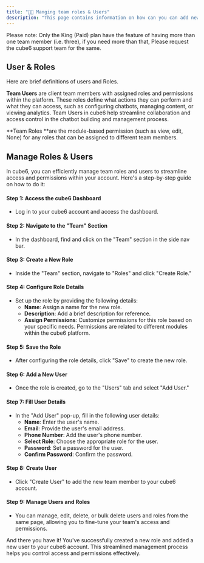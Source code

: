 ```yaml
---
title: "👨‍💼 Manging team roles & Users"
description: "This page contains information on how can you can add new team members and you give them custom access permissions."
---
```


<Info>
  Please note: Only the King (Paid) plan have the feature of having more than one team member (i.e. three), if you need more than that, Please request the cube6 support team for the same.
</Info>

## **User & Roles**

Here are brief definitions of users and Roles.

**Team Users** are client team members with assigned roles and permissions within the platform. These roles define what actions they can perform and what they can access, such as configuring chatbots, managing content, or viewing analytics. Team Users in cube6 help streamline collaboration and access control in the chatbot building and management process.

\*\*Team Roles \*\*are the module-based permission (such as view, edit, None) for any roles that can be assigned to different team members.

## **Manage Roles & Users**

In cube6, you can efficiently manage team roles and users to streamline access and permissions within your account. Here's a step-by-step guide on how to do it:

#### **Step 1: Access the cube6 Dashboard**

- Log in to your cube6 account and access the dashboard.

#### **Step 2: Navigate to the "Team" Section**

- In the dashboard, find and click on the "Team" section in the side nav bar.

#### **Step 3: Create a New Role**

- Inside the "Team" section, navigate to "Roles" and click "Create Role."

#### **Step 4: Configure Role Details**

- Set up the role by providing the following details:
  - **Name**: Assign a name for the new role.
  - **Description**: Add a brief description for reference.
  - **Assign Permissions**: Customize permissions for this role based on your specific needs. Permissions are related to different modules within the cube6 platform.

#### **Step 5: Save the Role**

- After configuring the role details, click "Save" to create the new role.

#### **Step 6: Add a New User**

- Once the role is created, go to the "Users" tab and select "Add User."

#### **Step 7: Fill User Details**

- In the "Add User" pop-up, fill in the following user details:
  - **Name**: Enter the user's name.
  - **Email**: Provide the user's email address.
  - **Phone Number**: Add the user's phone number.
  - **Select Role**: Choose the appropriate role for the user.
  - **Password**: Set a password for the user.
  - **Confirm Password**: Confirm the password.

#### **Step 8: Create User**

- Click "Create User" to add the new team member to your cube6 account.

#### **Step 9: Manage Users and Roles**

- You can manage, edit, delete, or bulk delete users and roles from the same page, allowing you to fine-tune your team's access and permissions.

And there you have it\! You've successfully created a new role and added a new user to your cube6 account. This streamlined management process helps you control access and permissions effectively.